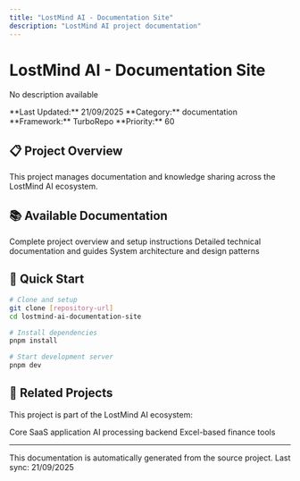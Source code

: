 ```yaml
---
title: "LostMind AI - Documentation Site"
description: "LostMind AI project documentation"
---
```


# LostMind AI - Documentation Site

No description available

<Info>
**Last Updated:** 21/09/2025  
**Category:** documentation  
**Framework:** TurboRepo  
**Priority:** 60
</Info>

## 📋 Project Overview

This project manages documentation and knowledge sharing across the LostMind AI ecosystem.

## 📚 Available Documentation

<CardGroup cols={2}>
  <Card title="📖 README" icon="book-open" href="./lostmind-ai-documentation-site/readme">
    Complete project overview and setup instructions
  </Card>

  <Card title="📚 Technical Docs" icon="files" href="./lostmind-ai-documentation-site/docs">
    Detailed technical documentation and guides
  </Card>



  <Card title="🏗️ Architecture" icon="sitemap" href="./lostmind-ai-documentation-site/architecture">
    System architecture and design patterns
  </Card>
</CardGroup>

## 🚀 Quick Start

```bash
# Clone and setup
git clone [repository-url]
cd lostmind-ai-documentation-site

# Install dependencies
pnpm install

# Start development server
pnpm dev
```

## 🔗 Related Projects

This project is part of the LostMind AI ecosystem:

<CardGroup cols={3}>
  <Card title="🚀 Main Platform" icon="rocket" href="../lostmindai-turborepo">
    Core SaaS application
  </Card>
  <Card title="🧠 RAG Backend" icon="brain" href="../back-end-architecture-for-turborepo-with-rag-embeddings">
    AI processing backend
  </Card>
  <Card title="📊 Finance Tools" icon="chart-line" href="../xlsm-core-app">
    Excel-based finance tools
  </Card>
</CardGroup>

---

<Note>
This documentation is automatically generated from the source project. 
Last sync: 21/09/2025
</Note>